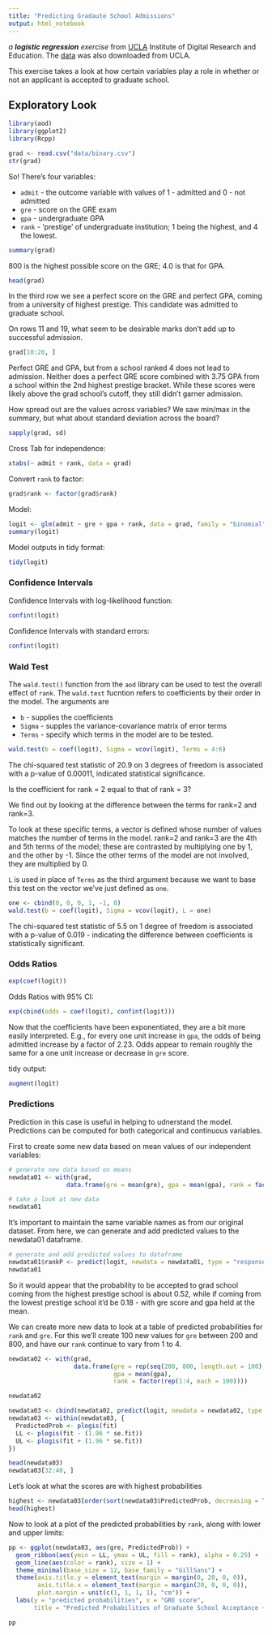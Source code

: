 ```yaml
---
title: "Predicting Gradaute School Admissions"
output: html_notebook
---
```

_a **logistic regression** exercise_ from [UCLA](http://www.ats.ucla.edu/stat/r/dae/logit.htm) Institute of Digital Research and Education. The [data](http://www.ats.ucla.edu/stat/data/binary.csv) was also downloaded from UCLA.

This exercise takes a look at how certain variables play a role in whether or not an applicant is accepted to graduate school. 

## Exploratory Look

```r
library(aod)
library(ggplot2)
library(Rcpp)

grad <- read.csv("data/binary.csv")
str(grad)
```

So! There's four variables:

- `admit` - the outcome variable with values of 1 - admitted and 0 - not admitted
- `gre`   - score on the GRE exam
- `gpa`   - undergraduate GPA
- `rank`  - 'prestige' of undergraduate institution; 1 being the highest, and 4 the lowest.

```R
summary(grad)
```

800 is the highest possible score on the GRE; 4.0 is that for GPA. 

```R
head(grad)
```

In the third row we see a perfect score on the GRE and perfect GPA, coming from a university of highest prestige. This candidate was admitted to graduate school.

On rows 11 and 19, what seem to be desirable marks don't add up to successful admission.

```r
grad[10:20, ]
```

Perfect GRE and GPA, but from a school ranked 4 does not lead to admission. Neither does a perfect GRE score combined with 3.75 GPA from a school within the 2nd highest prestige bracket. While these scores were likely above the grad school's cutoff, they still didn't garner admission.

How spread out are the values across variables? We saw min/max in the summary, but what about standard deviation across the board?

```r
sapply(grad, sd)
```

Cross Tab for independence:
```r
xtabs(~ admit + rank, data = grad)
```

Convert `rank` to factor:
```r
grad$rank <- factor(grad$rank)
```


Model:
```R
logit <- glm(admit ~ gre + gpa + rank, data = grad, family = "binomial")
summary(logit)
```




Model outputs in tidy format:
```r
tidy(logit)
```



### Confidence Intervals

Confidence Intervals with log-likelihood function:
```r
confint(logit)
```

Confidence Intervals with standard errors:
```R
confint(logit)
```

### Wald Test

The `wald.test()` function from the `aod` library can be used to test the overall effect of `rank`. The `wald.test` fucntion refers to coefficients by their order in the model. The arguments are 

- `b`     - supplies the coefficients 
- `Sigma` - supples the variance-covariance matrix of error terms
- `Terms` - specify which terms in the model are to be tested.

```r
wald.test(b = coef(logit), Sigma = vcov(logit), Terms = 4:6)
```

The chi-squared test statistic of 20.9 on 3 degrees of freedom is associated with a p-value of 0.00011, indicated statistical significance.

Is the coefficient for rank = 2 equal to that of rank = 3? 

We find out by looking at the difference between the terms for rank=2 and rank=3.

To look at these specific terms, a vector is defined whose number of values matches the number of terms in the model. rank=2 and rank=3 are the 4th and 5th terms of the model; these are contrasted by multiplying one by 1, and the other by -1. Since the other terms of the model are not involved, they are multiplied by 0. 

`L` is used in place of `Terms` as the third argument because we want to base this test on the vector we've just defined as `one`.

```r
one <- cbind(0, 0, 0, 1, -1, 0)
wald.test(b = coef(logit), Sigma = vcov(logit), L = one)
```

The chi-squared test statistic of 5.5 on 1 degree of freedom is associated with a p-value of 0.019 - indicating the difference between coefficients is statistically significant.

### Odds Ratios

```R
exp(coef(logit))
```

Odds Ratios with 95% CI:
```R
exp(cbind(odds = coef(logit), confint(logit)))
```

Now that the coefficients have been exponentiated, they are a bit more easily interpreted. E.g., for every one unit increase in `gpa`, the odds of being admitted increase by a factor of 2.23. Odds appear to remain roughly the same for a one unit increase or decrease in `gre` score.

tidy output:
```r
augment(logit)
```

### Predictions

Prediction in this case is useful in helping to udnerstand the model. Predictions can be computed for both categorical and continuous variables. 

First to create some new data based on mean values of our independent variables:
```R

# generate new data based on means
newdata01 <- with(grad,
                data.frame(gre = mean(gre), gpa = mean(gpa), rank = factor(1:4)))

# take a look at new data
newdata01
```

It's important to maintain the same variable names as from our original dataset. From here, we can generate and add predicted values to the newdata01 dataframe.


```R
# generate and add predicted values to dataframe
newdata01$rankP <- predict(logit, newdata = newdata01, type = "response")
newdata01
```

So it would appear that the probability to be accepted to grad school coming from the highest prestige school is about 0.52, while if coming from the lowest prestige school it'd be 0.18 - with gre score and gpa held at the mean. 

We can create more new data to look at a table of predicted probabilities for `rank` and `gre`. For this we'll create 100 new values for `gre` between 200 and 800, and have our `rank` continue to vary from 1 to 4. 

```R
newdata02 <- with(grad,
                  data.frame(gre = rep(seq(200, 800, length.out = 100), 4),
                             gpa = mean(gpa), 
                             rank = factor(rep(1:4, each = 100))))

newdata02
```



```R
newdata03 <- cbind(newdata02, predict(logit, newdata = newdata02, type = "link", se = T))
newdata03 <- within(newdata03, {
  PredictedProb <- plogis(fit)
  LL <- plogis(fit - (1.96 * se.fit))
  UL <- plogis(fit + (1.96 * se.fit))
})

head(newdata03)
newdata03[32:40, ]
```

Let's look at what the scores are with highest probabilities

```R
highest <- newdata03[order(sort(newdata03$PredictedProb, decreasing = T)), ]
head(highest)
```

Now to look at a plot of the predicted probabilities by `rank`, along with lower and upper limits:
```R
pp <- ggplot(newdata03, aes(gre, PredictedProb)) +
  geom_ribbon(aes(ymin = LL, ymax = UL, fill = rank), alpha = 0.25) +
  geom_line(aes(color = rank), size = 1) +
  theme_minimal(base_size = 12, base_family = "GillSans") +
  theme(axis.title.y = element_text(margin = margin(0, 20, 0, 0)),
        axis.title.x = element_text(margin = margin(20, 0, 0, 0)),
        plot.margin = unit(c(1, 1, 1, 1), "cm")) +
  labs(y = "predicted probabilities", x = "GRE score",
       title = "Predicted Probabilities of Graduate School Acceptance ~ GRE score + school rank")

pp
```




